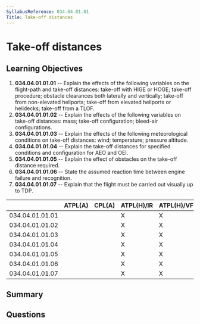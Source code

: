 ```yaml
---
SyllabusReference: 034.04.01.01
Title: Take-off distances
---
```


# Take-off distances

## Learning Objectives

1. **034.04.01.01.01** -- Explain the effects of the following variables on the
   flight-path and take-off distances: take-off with HIGE or HOGE; take-off
   procedure; obstacle clearances both laterally and vertically; take-off from
   non-elevated heliports; take-off from elevated heliports or helidecks;
   take-off from a TLOF.
2. **034.04.01.01.02** -- Explain the effects of the following variables on
   take-off distances: mass; take-off configuration; bleed-air configurations.
3. **034.04.01.01.03** -- Explain the effects of the following meteorological
   conditions on take-off distances: wind; temperature; pressure altitude.
4. **034.04.01.01.04** -- Explain the take-off distances for specified
   conditions and configuration for AEO and OEI.
5. **034.04.01.01.05** -- Explain the effect of obstacles on the take-off
   distance required.
6. **034.04.01.01.06** -- State the assumed reaction time between engine failure
   and recognition.
7. **034.04.01.01.07** -- Explain that the flight must be carried out visually
   up to TDP.

|                 | ATPL(A) | CPL(A) | ATPL(H)/IR | ATPL(H)/VFR | CPL(H) | IR  | CBIR(A) |
| --------------- | ------- | ------ | ---------- | ----------- | ------ | --- | ------- |
| 034.04.01.01.01 |         |        | X          | X           |        |     |         |
| 034.04.01.01.02 |         |        | X          | X           |        |     |         |
| 034.04.01.01.03 |         |        | X          | X           |        |     |         |
| 034.04.01.01.04 |         |        | X          | X           |        |     |         |
| 034.04.01.01.05 |         |        | X          | X           |        |     |         |
| 034.04.01.01.06 |         |        | X          | X           |        |     |         |
| 034.04.01.01.07 |         |        | X          | X           |        |     |         |

## Summary

## Questions
